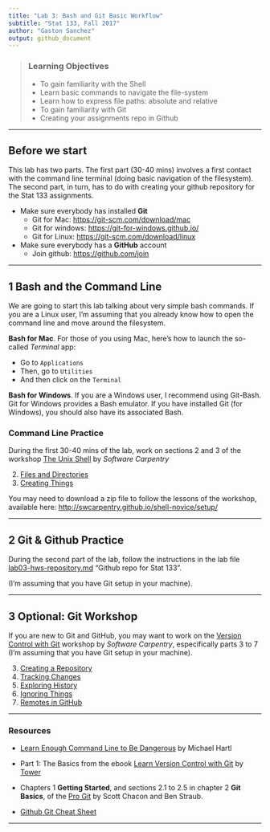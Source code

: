 ```yaml
---
title: "Lab 3: Bash and Git Basic Workflow"
subtitle: "Stat 133, Fall 2017"
author: "Gaston Sanchez"
output: github_document
---
```


> ### Learning Objectives
>
> * To gain familiarity with the Shell
> * Learn basic commands to navigate the file-system
> * Learn how to express file paths: absolute and relative
> * To gain familiarity with Git
> * Creating your assignments repo in Github

------

## Before we start

This lab has two parts. The first part (30-40 mins) involves a first contact
with the command line terminal (doing basic navigation of the filesystem). 
The second part, in turn, has to do with creating your
github repository for the Stat 133 assignments.

- Make sure everybody has installed __Git__
	- Git for Mac: [https://git-scm.com/download/mac](https://git-scm.com/download/mac)
	- Git for windows: [https://git-for-windows.github.io/](https://git-for-windows.github.io/)
	- Git for Linux: [https://git-scm.com/download/linux](https://git-scm.com/download/linux)
- Make sure everybody has a __GitHub__ account
	- Join github: [https://github.com/join](https://github.com/join)

-----

## 1 Bash and the Command Line

We are going to start this lab talking about very simple bash commands.
If you are a Linux user, I'm assuming that you already know how to open the command line and move around the filesystem. 

__Bash for Mac__. For those of you using Mac, here's how to launch the so-called _Terminal_ app:

- Go to `Applications`
- Then, go to `Utilities`
- And then click on the `Terminal`

__Bash for Windows__. If you are a Windows user, I recommend using Git-Bash. Git for Windows provides a Bash emulator. If you have installed Git (for Windows), you should also have its associated Bash.

### Command Line Practice

During the first 30-40 mins of the lab, work on sections 2 and 3 of the workshop 
[The Unix Shell](http://swcarpentry.github.io/shell-novice/) 
by _Software Carpentry_

2. [Files and Directories](http://swcarpentry.github.io/shell-novice/02-filedir/)
3. [Creating Things](http://swcarpentry.github.io/shell-novice/03-create/)

You may need to download a zip file to follow the lessons of the workshop,
available here:
[http://swcarpentry.github.io/shell-novice/setup/](http://swcarpentry.github.io/shell-novice/setup/)

-----

## 2 Git & Github Practice

During the second part of the lab, follow the instructions in the lab file  [lab03-hws-repository.md](lab03-hws-repository.md) "Github repo for Stat 133".
 
(I'm assuming that you have Git setup in your machine).


-----

## 3 Optional: Git Workshop

If you are new to Git and GitHub, you may want to work on the 
[Version Control with Git](http://swcarpentry.github.io/git-novice/) 
workshop by _Software Carpentry_, especifically parts 3 to 7 
(I'm assuming that you have Git setup in your machine).

3. [Creating a Repository](http://swcarpentry.github.io/git-novice/03-create/)
4. [Tracking Changes](http://swcarpentry.github.io/git-novice/04-changes/)
5. [Exploring History](http://swcarpentry.github.io/git-novice/05-history/)
6. [Ignoring Things](http://swcarpentry.github.io/git-novice/06-ignore/)
7. [Remotes in GitHub](http://swcarpentry.github.io/git-novice/07-github/)


-----

### Resources

- [Learn Enough Command Line to Be Dangerous](https://www.learnenough.com/command-line-tutorial) by Michael Hartl

- Part 1: The Basics from the ebook [Learn Version Control with Git](https://www.git-tower.com/learn/git/ebook/en/command-line/introduction) by [Tower](https://www.git-tower.com/)

- Chapters 1 __Getting Started__, and sections 2.1 to 2.5 in chapter 2 __Git Basics__, of the [Pro Git](https://git-scm.com/book/en/v2) by Scott Chacon and Ben Straub.

- [Github Git Cheat Sheet](https://education.github.com/git-cheat-sheet-education.pdf)


-----
